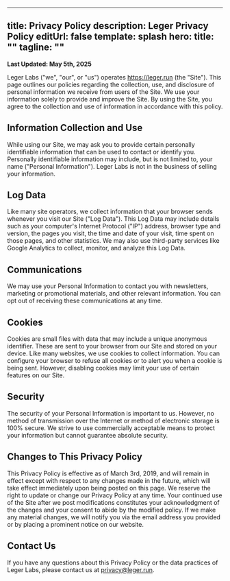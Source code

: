
---
title: Privacy Policy
description: Leger Privacy Policy
editUrl: false
template: splash
hero:
  title: ""
  tagline: ""
---


<Document title="Privacy Policy">

**Last Updated: May 5th, 2025**

Leger Labs ("we", "our", or "us") operates https://leger.run (the "Site"). This page outlines our policies regarding the collection, use, and disclosure of personal information we receive from users of the Site. We use your information solely to provide and improve the Site. By using the Site, you agree to the collection and use of information in accordance with this policy.

## Information Collection and Use

While using our Site, we may ask you to provide certain personally identifiable information that can be used to contact or identify you. Personally identifiable information may include, but is not limited to, your name ("Personal Information"). Leger Labs is not in the business of selling your information.

## Log Data

Like many site operators, we collect information that your browser sends whenever you visit our Site ("Log Data"). This Log Data may include details such as your computer's Internet Protocol ("IP") address, browser type and version, the pages you visit, the time and date of your visit, time spent on those pages, and other statistics. We may also use third-party services like Google Analytics to collect, monitor, and analyze this Log Data.

## Communications

We may use your Personal Information to contact you with newsletters, marketing or promotional materials, and other relevant information. You can opt out of receiving these communications at any time.

## Cookies

Cookies are small files with data that may include a unique anonymous identifier. These are sent to your browser from our Site and stored on your device. Like many websites, we use cookies to collect information. You can configure your browser to refuse all cookies or to alert you when a cookie is being sent. However, disabling cookies may limit your use of certain features on our Site.

## Security

The security of your Personal Information is important to us. However, no method of transmission over the Internet or method of electronic storage is 100% secure. We strive to use commercially acceptable means to protect your information but cannot guarantee absolute security.

## Changes to This Privacy Policy

This Privacy Policy is effective as of March 3rd, 2019, and will remain in effect except with respect to any changes made in the future, which will take effect immediately upon being posted on this page. We reserve the right to update or change our Privacy Policy at any time. Your continued use of the Site after we post modifications constitutes your acknowledgment of the changes and your consent to abide by the modified policy. If we make any material changes, we will notify you via the email address you provided or by placing a prominent notice on our website.

## Contact Us

If you have any questions about this Privacy Policy or the data practices of Leger Labs, please contact us at privacy@leger.run.

</Document>
